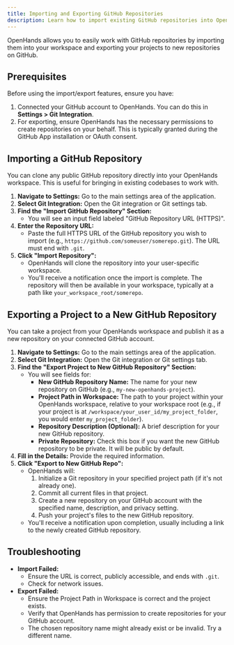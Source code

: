 ```yaml
---
title: Importing and Exporting GitHub Repositories
description: Learn how to import existing GitHub repositories into OpenHands and export your OpenHands projects to new GitHub repositories.
---
```


OpenHands allows you to easily work with GitHub repositories by importing them into your workspace and exporting your projects to new repositories on GitHub.

## Prerequisites

Before using the import/export features, ensure you have:
1.  Connected your GitHub account to OpenHands. You can do this in **Settings > Git Integration**.
2.  For exporting, ensure OpenHands has the necessary permissions to create repositories on your behalf. This is typically granted during the GitHub App installation or OAuth consent.

## Importing a GitHub Repository

You can clone any public GitHub repository directly into your OpenHands workspace. This is useful for bringing in existing codebases to work with.

1.  **Navigate to Settings:** Go to the main settings area of the application.
2.  **Select Git Integration:** Open the Git integration or Git settings tab.
3.  **Find the "Import GitHub Repository" Section:**
    *   You will see an input field labeled "GitHub Repository URL (HTTPS)".
4.  **Enter the Repository URL:**
    *   Paste the full HTTPS URL of the GitHub repository you wish to import (e.g., `https://github.com/someuser/somerepo.git`). The URL must end with `.git`.
5.  **Click "Import Repository":**
    *   OpenHands will clone the repository into your user-specific workspace.
    *   You'll receive a notification once the import is complete. The repository will then be available in your workspace, typically at a path like `your_workspace_root/somerepo`.

## Exporting a Project to a New GitHub Repository

You can take a project from your OpenHands workspace and publish it as a new repository on your connected GitHub account.

1.  **Navigate to Settings:** Go to the main settings area of the application.
2.  **Select Git Integration:** Open the Git integration or Git settings tab.
3.  **Find the "Export Project to New GitHub Repository" Section:**
    *   You will see fields for:
        *   **New GitHub Repository Name:** The name for your new repository on GitHub (e.g., `my-new-openhands-project`).
        *   **Project Path in Workspace:** The path to your project within your OpenHands workspace, relative to your workspace root (e.g., if your project is at `/workspace/your_user_id/my_project_folder`, you would enter `my_project_folder`).
        *   **Repository Description (Optional):** A brief description for your new GitHub repository.
        *   **Private Repository:** Check this box if you want the new GitHub repository to be private. It will be public by default.
4.  **Fill in the Details:** Provide the required information.
5.  **Click "Export to New GitHub Repo":**
    *   OpenHands will:
        1.  Initialize a Git repository in your specified project path (if it's not already one).
        2.  Commit all current files in that project.
        3.  Create a new repository on your GitHub account with the specified name, description, and privacy setting.
        4.  Push your project's files to the new GitHub repository.
    *   You'll receive a notification upon completion, usually including a link to the newly created GitHub repository.

## Troubleshooting

*   **Import Failed:**
    *   Ensure the URL is correct, publicly accessible, and ends with `.git`.
    *   Check for network issues.
*   **Export Failed:**
    *   Ensure the Project Path in Workspace is correct and the project exists.
    *   Verify that OpenHands has permission to create repositories for your GitHub account.
    *   The chosen repository name might already exist or be invalid. Try a different name.
